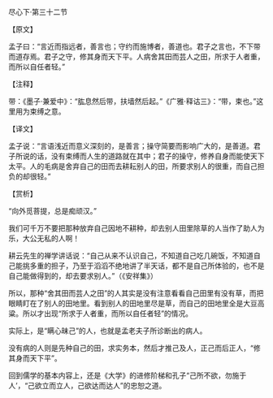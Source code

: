 

尽心下·第三十二节

【原文】

孟子曰：“言近而指远者，善言也；守约而施博者，善道也。君子之言也，不下带而道存焉。君子之守，修其身而天下平。人病舍其田而芸人之田，所求于人者重，而所以自任者轻。”

【注释】

带：《墨子·兼爱中》：“肱息然后带，扶墙然后起。”《广雅·释诂三》：“带，束也。”这里用为束缚之意。

【译文】

孟子说：“言语浅近而意义深刻的，是善言；操守简要而影响广大的，是善道。君子所说的话，没有束缚而人生的道路就在其中；君子的操守，修养自身而能使天下太平。人的毛病是舍弃自己的田而去耕耘别人的田，所要求别人的很重，而自己担负的却很轻。”

【赏析】

“向外觅菩提，总是痴顽汉。”

我们可千万不要把那种放弃自己因地不耕种，却去别人田里除草的人当作了助人为乐，大公无私的人啊！

耕云先生的禅学讲话说：“自己从来不认识自己，不知道自己吃几碗饭，不知道自己能挑多重的担子，乃至于滔滔不绝地讲了半天话，都不是自己所体验的，也不是自己能做得到的，却去要求别人。”（《安祥集》）

所以，那种“舍其田而芸人之田”的人其实是没有注意看看自己田里有没有草，而把眼睛盯在了别人的田地里。看到别人的田地里尽是草，而自己的田地里全是大豆高粱。所以才出现“所求于人者重，而所以自任者轻”的情况。

实际上，是“瞒心昧己”的人，也就是孟老夫子所诊断出的病人。

没有病的人则是先种自己的田，求实务本，然后才推己及人，正己而后正人，“修其身而天下平”。

回到儒学的基本内容上，还是《大学》的进修阶梯和孔子“己所不欲，勿施于人’，“己欲立而立人，己欲达而达人”的忠恕之道。


